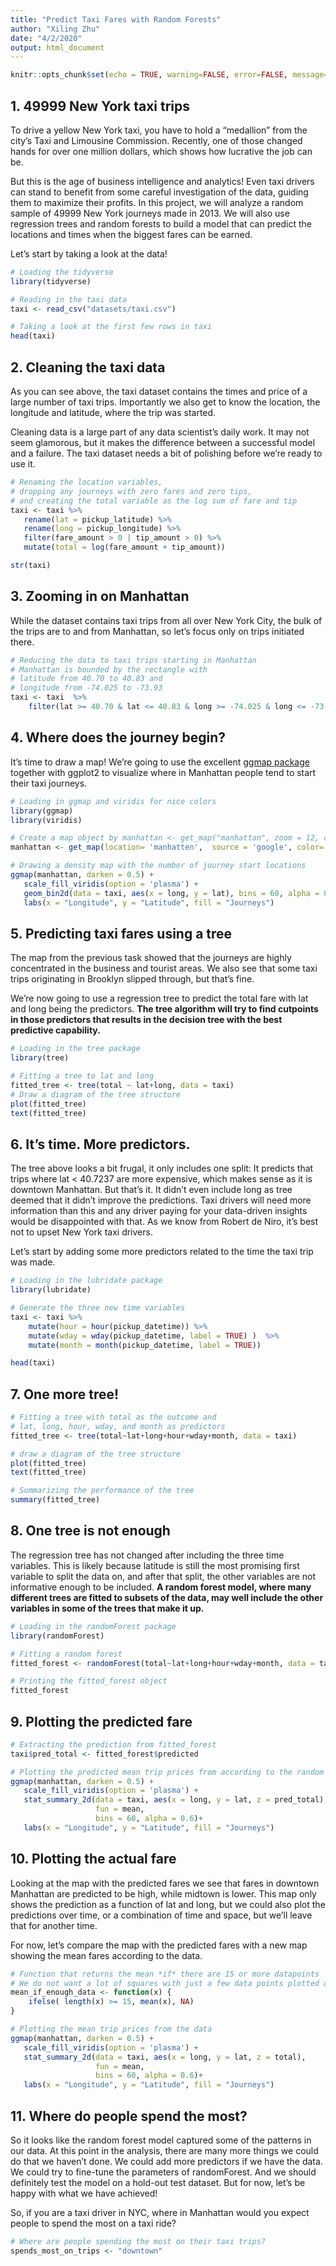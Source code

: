 ```yaml
---
title: "Predict Taxi Fares with Random Forests"
author: "Xiling Zhu"
date: "4/2/2020"
output: html_document
---
```


```r
knitr::opts_chunk$set(echo = TRUE, warning=FALSE, error=FALSE, message=FALSE)
```

## 1. 49999 New York taxi trips

To drive a yellow New York taxi, you have to hold a "medallion" from the city's Taxi and Limousine Commission. Recently, one of those changed hands for over one million dollars, which shows how lucrative the job can be.

But this is the age of business intelligence and analytics! Even taxi drivers can stand to benefit from some careful investigation of the data, guiding them to maximize their profits. In this project, we will analyze a random sample of 49999 New York journeys made in 2013. We will also use regression trees and random forests to build a model that can predict the locations and times when the biggest fares can be earned.

Let's start by taking a look at the data!

```r
# Loading the tidyverse
library(tidyverse)

# Reading in the taxi data
taxi <- read_csv("datasets/taxi.csv")

# Taking a look at the first few rows in taxi
head(taxi)
```

## 2. Cleaning the taxi data

As you can see above, the taxi dataset contains the times and price of a large number of taxi trips. Importantly we also get to know the location, the longitude and latitude, where the trip was started.

Cleaning data is a large part of any data scientist's daily work. It may not seem glamorous, but it makes the difference between a successful model and a failure. The taxi dataset needs a bit of polishing before we're ready to use it.

```r
# Renaming the location variables,
# dropping any journeys with zero fares and zero tips,
# and creating the total variable as the log sum of fare and tip
taxi <- taxi %>%
   rename(lat = pickup_latitude) %>% 
   rename(long = pickup_longitude) %>% 
   filter(fare_amount > 0 | tip_amount > 0) %>% 
   mutate(total = log(fare_amount + tip_amount))

str(taxi)
```

## 3. Zooming in on Manhattan
While the dataset contains taxi trips from all over New York City, the bulk of the trips are to and from Manhattan, so let's focus only on trips initiated there.
```r
# Reducing the data to taxi trips starting in Manhattan
# Manhattan is bounded by the rectangle with 
# latitude from 40.70 to 40.83 and 
# longitude from -74.025 to -73.93
taxi <- taxi  %>% 
    filter(lat >= 40.70 & lat <= 40.83 & long >= -74.025 & long <= -73.93)
```

## 4. Where does the journey begin?
It's time to draw a map! We're going to use the excellent [ggmap package](https://github.com/dkahle/ggmap) together with ggplot2 to visualize where in Manhattan people tend to start their taxi journeys.
```r
# Loading in ggmap and viridis for nice colors
library(ggmap)
library(viridis)

# Create a map object by manhattan <- get_map("manhattan", zoom = 12, color = "bw")
manhattan <- get_map(location= 'manhatten',  source = 'google', color='bw',zoom=12)

# Drawing a density map with the number of journey start locations
ggmap(manhattan, darken = 0.5) +
   scale_fill_viridis(option = 'plasma') +
   geom_bin2d(data = taxi, aes(x = long, y = lat), bins = 60, alpha = 0.6)+
   labs(x = "Longitude", y = "Latitude", fill = "Journeys")
```

## 5. Predicting taxi fares using a tree
The map from the previous task showed that the journeys are highly concentrated in the business and tourist areas. We also see that some taxi trips originating in Brooklyn slipped through, but that's fine.

We're now going to use a regression tree to predict the total fare with lat and long being the predictors. **The tree algorithm will try to find cutpoints in those predictors that results in the decision tree with the best predictive capability.**
```r

# Loading in the tree package
library(tree)

# Fitting a tree to lat and long
fitted_tree <- tree(total ~ lat+long, data = taxi)
# Draw a diagram of the tree structure
plot(fitted_tree)
text(fitted_tree)
```

## 6. It's time. More predictors.
The tree above looks a bit frugal, it only includes one split: It predicts that trips where lat < 40.7237 are more expensive, which makes sense as it is downtown Manhattan. But that's it. It didn't even include long as tree deemed that it didn't improve the predictions. Taxi drivers will need more information than this and any driver paying for your data-driven insights would be disappointed with that. As we know from Robert de Niro, it's best not to upset New York taxi drivers.

Let's start by adding some more predictors related to the time the taxi trip was made.
```r
# Loading in the lubridate package
library(lubridate)

# Generate the three new time variables
taxi <- taxi %>% 
    mutate(hour = hour(pickup_datetime)) %>% 
    mutate(wday = wday(pickup_datetime, label = TRUE) )  %>% 
    mutate(month = month(pickup_datetime, label = TRUE))

head(taxi)
```

## 7. One more tree!
```r
# Fitting a tree with total as the outcome and 
# lat, long, hour, wday, and month as predictors
fitted_tree <- tree(total~lat+long+hour+wday+month, data = taxi)

# draw a diagram of the tree structure
plot(fitted_tree)
text(fitted_tree)

# Summarizing the performance of the tree
summary(fitted_tree)

```

## 8. One tree is not enough
The regression tree has not changed after including the three time variables. This is likely because latitude is still the most promising first variable to split the data on, and after that split, the other variables are not informative enough to be included. **A random forest model, where many different trees are fitted to subsets of the data, may well include the other variables in some of the trees that make it up.**
```r
# Loading in the randomForest package
library(randomForest)

# Fitting a random forest
fitted_forest <- randomForest(total~lat+long+hour+wday+month, data = taxi, ntree = 80, sampsize = 10000)

# Printing the fitted_forest object
fitted_forest
```

## 9. Plotting the predicted fare
```r
# Extracting the prediction from fitted_forest
taxi$pred_total <- fitted_forest$predicted

# Plotting the predicted mean trip prices from according to the random forest
ggmap(manhattan, darken = 0.5) +
   scale_fill_viridis(option = 'plasma') +
   stat_summary_2d(data = taxi, aes(x = long, y = lat, z = pred_total), 
                   fun = mean,
                   bins = 60, alpha = 0.6)+
   labs(x = "Longitude", y = "Latitude", fill = "Journeys")
```

## 10. Plotting the actual fare
Looking at the map with the predicted fares we see that fares in downtown Manhattan are predicted to be high, while midtown is lower. This map only shows the prediction as a function of lat and long, but we could also plot the predictions over time, or a combination of time and space, but we'll leave that for another time.

For now, let's compare the map with the predicted fares with a new map showing the mean fares according to the data.
```r
# Function that returns the mean *if* there are 15 or more datapoints
# We do not want a lot of squares with just a few data points plotted on the map, because that would be visually distracting.
mean_if_enough_data <- function(x) { 
    ifelse( length(x) >= 15, mean(x), NA) 
}

# Plotting the mean trip prices from the data
ggmap(manhattan, darken = 0.5) +
   scale_fill_viridis(option = 'plasma') +
   stat_summary_2d(data = taxi, aes(x = long, y = lat, z = total), 
                   fun = mean,
                   bins = 60, alpha = 0.6)+
   labs(x = "Longitude", y = "Latitude", fill = "Journeys")

```

## 11. Where do people spend the most?
So it looks like the random forest model captured some of the patterns in our data. At this point in the analysis, there are many more things we could do that we haven't done. We could add more predictors if we have the data. We could try to fine-tune the parameters of randomForest. And we should definitely test the model on a hold-out test dataset. But for now, let's be happy with what we have achieved!

So, if you are a taxi driver in NYC, where in Manhattan would you expect people to spend the most on a taxi ride?
```r
# Where are people spending the most on their taxi trips?
spends_most_on_trips <- "downtown" 
```

